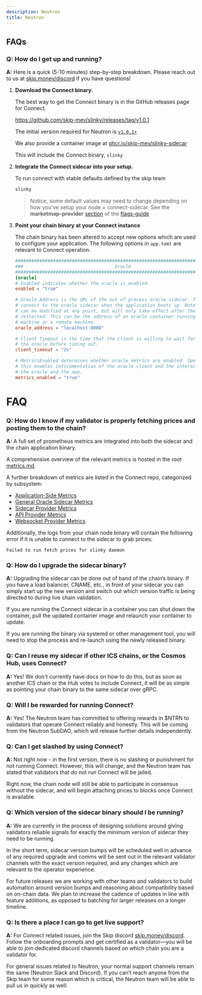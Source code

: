 ```yaml
---
description: Neutron
title: Neutron
---
```


## FAQs

### **Q: How do I get up and running?**

**A:** Here is a quick (5-10 minutes) step-by-step breakdown. Please reach out to us at [skip.money/discord](http://skip.money/discord) if you have questions!

1. **Download the Connect binary.**

   The best way to get the Connect binary is in the GitHub releases page for Connect.

   https://github.com/skip-mev/slinky/releases/tag/v1.0.1

   The initial version required for Neutron is [`v1.0.1+`](https://github.com/skip-mev/slinky/releases/tag/v1.0.1)

   We also provide a container image at [ghcr.io/skip-mev/slinky-sidecar](https://github.com/skip-mev/slinky/pkgs/container/slinky-sidecar/232941439?tag=v1.0.3)

   This will include the Connect binary, `slinky`

2. **Integrate the Connect sidecar into your setup.**

   To run connect with stable defaults defined by the skip team

   ```bash
   slinky
   ```

   > Notice, some default values may need to change depending on how you've setup your node + connect-sidecar. See the **marketmap-provider** [section](/validator/flags-guide#marketmap-provider) of the [flags-guide](/validator/flags-guide)

3. **Point your chain binary at your Connect instance**

   The chain binary has been altered to accept new options which are used to configure your application. The following options in `app.toml` are relevant to Connect operation.

   ```toml
   ###############################################################################
   ###                                  Oracle                                 ###
   ###############################################################################
   [oracle]
   # Enabled indicates whether the oracle is enabled.
   enabled = "true"

   # Oracle Address is the URL of the out of process oracle sidecar. This is used to
   # connect to the oracle sidecar when the application boots up. Note that the address
   # can be modified at any point, but will only take effect after the application is
   # restarted. This can be the address of an oracle container running on the same
   # machine or a remote machine.
   oracle_address = "localhost:8080"

   # Client Timeout is the time that the client is willing to wait for responses from
   # the oracle before timing out.
   client_timeout = "2s"

   # MetricsEnabled determines whether oracle metrics are enabled. Specifically
   # this enables intsrumentation of the oracle client and the interaction between
   # the oracle and the app.
   metrics_enabled = "true"
   ```

# FAQ

### **Q: How do I know if my validator is properly fetching prices and posting them to the chain?**

**A:** A full set of prometheus metrics are integrated into both the sidecar and the chain application binary.

A comprehensive overview of the relevant metrics is hosted in the root [metrics.md](https://github.com/skip-mev/slinky/blob/262fddc8ff1335c87886cf7aacce2efea8164246/metrics.md).

A further breakdown of metrics are listed in the Connect repo, categorized by subsystem:

- [Application-Side Metrics](https://github.com/skip-mev/slinky/blob/a6577aa779f1f98c47ec95d626e4af70949af7b1/service/metrics/README.md)
- [General Oracle Sidecar Metrics](https://github.com/skip-mev/slinky/blob/a6577aa779f1f98c47ec95d626e4af70949af7b1/oracle/metrics/README.md)
- [Sidecar Provider Metrics](https://github.com/skip-mev/slinky/blob/a6577aa779f1f98c47ec95d626e4af70949af7b1/providers/base/metrics/README.md)
- [API Provider Metrics](https://github.com/skip-mev/slinky/blob/a6577aa779f1f98c47ec95d626e4af70949af7b1/providers/base/api/metrics/README.md)
- [Websocket Provider Metrics](https://github.com/skip-mev/slinky/blob/a6577aa779f1f98c47ec95d626e4af70949af7b1/providers/base/websocket/metrics/README.md)

Additionally, the logs from your chain node binary will contain the following error if it is unable to connect to the sidecar to grab prices:

`Failed to run fetch prices for slinky daemon`

### **Q: How do I upgrade the sidecar binary?**

**A:** Upgrading the sidecar can be done out of band of the chain’s binary. If you have a load balancer, CNAME, etc., in front of your sidecar you can simply start up the new version and switch out which version traffic is being directed to during live chain validation.

If you are running the Connect sidecar in a container you can shut down the container, pull the updated container image and relaunch your container to update.

If you are running the binary via systemd or other management tool, you will need to stop the process and re-launch using the newly released binary.

### **Q: Can I reuse my sidecar if other ICS chains, or the Cosmos Hub, uses Connect?**

**A:** Yes! We don't currently have docs on how to do this, but as soon as another ICS chain or the Hub votes to include Connect, it will be as simple as pointing your chain binary to the same sidecar over gRPC.

### **Q: Will I be rewarded for running Connect?**

**A:** Yes! The Neutron team has committed to offering rewards in $NTRN to validators that operate Connect reliably and honestly. This will be coming from the Neutron SubDAO, which will release further details independently.

### **Q: Can I get slashed by using Connect?**

**A:** Not right now - in the first version, there is no slashing or punishment for not running Connect. However, this will change, and the Neutron team has stated that validators that do not run Connect will be jailed.

Right now, the chain node will still be able to participate in consensus without the sidecar, and will begin attaching prices to blocks once Connect is available.

### **Q: Which version of the sidecar binary should I be running?**

**A:** We are currently in the process of designing solutions around giving validators reliable signals for exactly the minimum version of sidecar they need to be running.

In the short term, sidecar version bumps will be scheduled well in advance of any required upgrade and comms will be sent out in the relevant validator channels with the exact version required, and any changes which are relevant to the operator experience.

For future releases we are working with other teams and validators to build automation around version bumps and reasoning about compatibility based on on-chain data. We plan to increase the cadence of updates in line with feature additions, as opposed to batching for larger releases on a longer timeline.

### **Q: Is there a place I can go to get live support?**

**A:** For Connect related issues, join the Skip discord [skip.money/discord](http://skip.money/discord). Follow the onboarding prompts and get certified as a validator—you will be able to join dedicated discord channels based on which chain you are a validator for.

For general issues related to Neutron, your normal support channels remain the same (Neutron Slack and Discord). If you can’t reach anyone from the Skip team for some reason which is critical, the Neutron team will be able to pull us in quickly as well.
